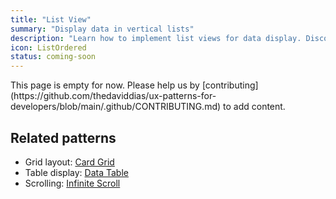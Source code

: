 ```yaml
---
title: "List View"
summary: "Display data in vertical lists"
description: "Learn how to implement list views for data display. Discover best practices for list layouts, item selection, and virtual scrolling."
icon: ListOrdered
status: coming-soon
---
```


<Callout type="warning">
  This page is empty for now. Please help us by
  [contributing](https://github.com/thedaviddias/ux-patterns-for-developers/blob/main/.github/CONTRIBUTING.md)
  to add content.
</Callout>

## Related patterns

- Grid layout: [Card Grid](/patterns/data-display/card-grid)
- Table display: [Data Table](/patterns/data-display/table)
- Scrolling: [Infinite Scroll](/patterns/navigation/infinite-scroll)
